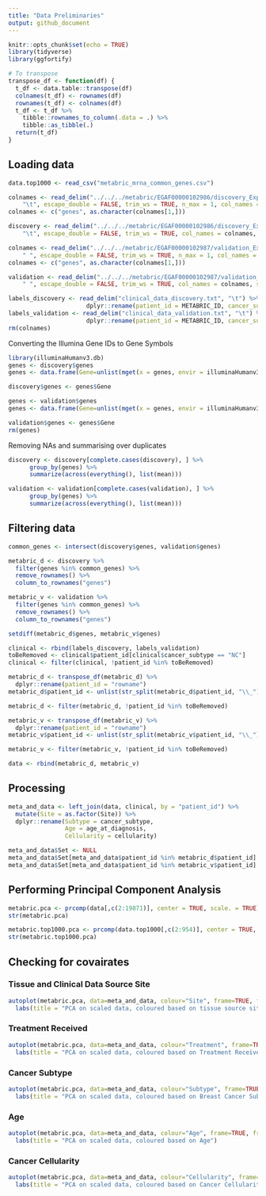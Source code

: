 ```yaml
---
title: "Data Preliminaries"
output: github_document
---
```


```r
knitr::opts_chunk$set(echo = TRUE)
library(tidyverse)
library(ggfortify)

# To transpose
transpose_df <- function(df) {
  t_df <- data.table::transpose(df)
  colnames(t_df) <- rownames(df)
  rownames(t_df) <- colnames(df)
  t_df <- t_df %>%
    tibble::rownames_to_column(.data = .) %>%
    tibble::as_tibble(.)
  return(t_df)
}
```

## Loading data
```r
data.top1000 <- read_csv("metabric_mrna_common_genes.csv")

colnames <- read_delim("../../../metabric/EGAF00000102986/discovery_ExpressionMatrix.txt", 
    "\t", escape_double = FALSE, trim_ws = TRUE, n_max = 1, col_names = FALSE)
colnames <- c("genes", as.character(colnames[1,]))

discovery <- read_delim("../../../metabric/EGAF00000102986/discovery_ExpressionMatrix.txt", 
    "\t", escape_double = FALSE, trim_ws = TRUE, col_names = colnames, skip = 1)

colnames <- read_delim("../../../metabric/EGAF00000102987/validation_ExpressionMatrix.txt", 
    " ", escape_double = FALSE, trim_ws = TRUE, n_max = 1, col_names = FALSE)
colnames <- c("genes", as.character(colnames[1,]))

validation <- read_delim("../../../metabric/EGAF00000102987/validation_ExpressionMatrix.txt", 
    " ", escape_double = FALSE, trim_ws = TRUE, col_names = colnames, skip = 1)

labels_discovery <- read_delim("clinical_data_discovery.txt", "\t") %>% 
                      dplyr::rename(patient_id = METABRIC_ID, cancer_subtype = Pam50Subtype)
labels_validation <- read_delim("clinical_data_validation.txt", "\t") %>% 
                      dplyr::rename(patient_id = METABRIC_ID, cancer_subtype = Pam50Subtype)
rm(colnames)
```

Converting the Illumina Gene IDs to Gene Symbols
```r
library(illuminaHumanv3.db)
genes <- discovery$genes
genes <- data.frame(Gene=unlist(mget(x = genes, envir = illuminaHumanv3ENTREZREANNOTATED)))

discovery$genes <- genes$Gene

genes <- validation$genes
genes <- data.frame(Gene=unlist(mget(x = genes, envir = illuminaHumanv3ENTREZREANNOTATED)))

validation$genes <- genes$Gene
rm(genes)
```

Removing NAs and summarising over duplicates
```r
discovery <- discovery[complete.cases(discovery), ] %>%
      group_by(genes) %>%
      summarize(across(everything(), list(mean)))

validation <- validation[complete.cases(validation), ] %>%
      group_by(genes) %>%
      summarize(across(everything(), list(mean)))
```

## Filtering data
```r
common_genes <- intersect(discovery$genes, validation$genes)

metabric_d <- discovery %>%
  filter(genes %in% common_genes) %>%
  remove_rownames() %>%
  column_to_rownames("genes")

metabric_v <- validation %>%
  filter(genes %in% common_genes) %>%
  remove_rownames() %>%
  column_to_rownames("genes")

setdiff(metabric_d$genes, metabric_v$genes)

clinical <- rbind(labels_discovery, labels_validation)
toBeRemoved <- clinical$patient_id[clinical$cancer_subtype == "NC"]
clinical <- filter(clinical, !patient_id %in% toBeRemoved)

metabric_d <- transpose_df(metabric_d) %>%
  dplyr::rename(patient_id = "rowname")
metabric_d$patient_id <- unlist(str_split(metabric_d$patient_id, "\\_"))[c(TRUE, FALSE)]

metabric_d <- filter(metabric_d, !patient_id %in% toBeRemoved)

metabric_v <- transpose_df(metabric_v) %>%
  dplyr::rename(patient_id = "rowname")
metabric_v$patient_id <- unlist(str_split(metabric_v$patient_id, "\\_"))[c(TRUE, FALSE)]

metabric_v <- filter(metabric_v, !patient_id %in% toBeRemoved)

data <- rbind(metabric_d, metabric_v)
```

## Processing
```r
meta_and_data <- left_join(data, clinical, by = "patient_id") %>%
  mutate(Site = as.factor(Site)) %>%
  dplyr::rename(Subtype = cancer_subtype,
                Age = age_at_diagnosis,
                Cellularity = cellularity)

meta_and_data$Set <- NULL
meta_and_data$Set[meta_and_data$patient_id %in% metabric_d$patient_id] = "Discovery"
meta_and_data$Set[meta_and_data$patient_id %in% metabric_v$patient_id] = "Validation"
```


## Performing Principal Component Analysis

```r
metabric.pca <- prcomp(data[,c(2:19871)], center = TRUE, scale. = TRUE)
str(metabric.pca)

metabric.top1000.pca <- prcomp(data.top1000[,c(2:954)], center = TRUE, scale. = TRUE)
str(metabric.top1000.pca)
```


## Checking for covairates

### Tissue and Clinical Data Source Site

```r
autoplot(metabric.pca, data=meta_and_data, colour="Site", frame=TRUE, frame.type="norm") +
  labs(title = "PCA on scaled data, coloured based on tissue source site")
```

### Treatment Received

```r
autoplot(metabric.pca, data=meta_and_data, colour="Treatment", frame=TRUE, frame.type="norm") +
  labs(title = "PCA on scaled data, coloured based on Treatment Received")
```

### Cancer Subtype
```r
autoplot(metabric.pca, data=meta_and_data, colour="Subtype", frame=TRUE, frame.type="norm") +
  labs(title = "PCA on scaled data, coloured based on Breast Cancer Subtype")
```

### Age
```r
autoplot(metabric.pca, data=meta_and_data, colour="Age", frame=TRUE, frame.type="norm") +
  labs(title = "PCA on scaled data, coloured based on Age")
```

### Cancer Cellularity
```r
autoplot(metabric.pca, data=meta_and_data, colour="Cellularity", frame=TRUE, frame.type="norm") +
  labs(title = "PCA on scaled data, coloured based on Cancer Cellularity")
```


